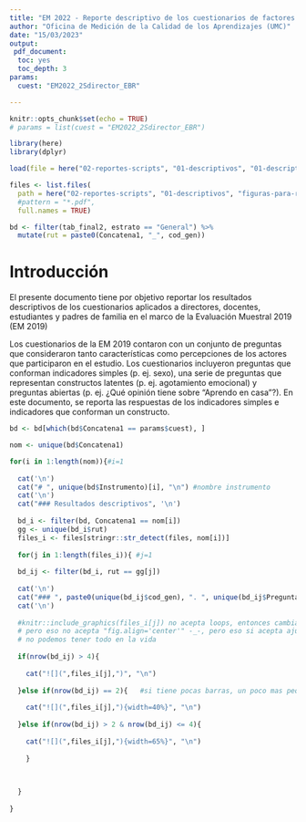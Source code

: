 ```yaml
---
title: "EM 2022 - Reporte descriptivo de los cuestionarios de factores asociados"
author: "Oficina de Medición de la Calidad de los Aprendizajes (UMC)"
date: "15/03/2023"
output:
 pdf_document:
  toc: yes
  toc_depth: 3
params:
  cuest: "EM2022_2Sdirector_EBR"

---
```


```r
knitr::opts_chunk$set(echo = TRUE)
# params = list(cuest = "EM2022_2Sdirector_EBR")

library(here)
library(dplyr)

load(file = here("02-reportes-scripts", "01-descriptivos", "01-descriptivos-ffaa.Rdata"))

files <- list.files(
  path = here("02-reportes-scripts", "01-descriptivos", "figuras-para-reportes", "00-nacional"),
  #pattern = "*.pdf",
  full.names = TRUE)

bd <- filter(tab_final2, estrato == "General") %>%
  mutate(rut = paste0(Concatena1, "_", cod_gen))


```

\pagebreak
  
# Introducción
El presente documento tiene por objetivo reportar los resultados descriptivos de los 
cuestionarios aplicados a directores, docentes, estudiantes y padres de familia en el marco de la Evaluación Muestral 2019 (EM 2019)

Los cuestionarios de la EM  2019 contaron con un conjunto de preguntas que consideraron tanto
características como percepciones de los actores que participaron en el estudio. Los cuestionarios incluyeron
preguntas que conforman indicadores simples (p. ej. sexo), una serie de preguntas que representan constructos
latentes (p. ej. agotamiento emocional) y preguntas abiertas (p. ej. ¿Qué opinión tiene sobre “Aprendo en
casa”?). En este documento, se reporta las respuestas de los indicadores simples e indicadores que conforman
un constructo.

\pagebreak

```r

bd <- bd[which(bd$Concatena1 == params$cuest), ]

nom <- unique(bd$Concatena1)

for(i in 1:length(nom)){#i=1
  
  cat('\n')
  cat("# ", unique(bd$Instrumento)[i], "\n") #nombre instrumento
  cat('\n')
  cat("### Resultados descriptivos", '\n')
  
  bd_i <- filter(bd, Concatena1 == nom[i])
  gg <- unique(bd_i$rut)
  files_i <- files[stringr::str_detect(files, nom[i])]
  
  for(j in 1:length(files_i)){ #j=1
    
  bd_ij <- filter(bd_i, rut == gg[j])
  
  cat('\n')
  cat("### ", paste0(unique(bd_ij$cod_gen), ". ", unique(bd_ij$Pregunta)))  
  cat('\n')
  
  #knitr::include_graphics(files_i[j]) no acepta loops, entonces cambiamos por ![]
  # pero eso no acepta "fig.align='center'" -_-, pero eso si acepta ajustes al size...
  # no podemos tener todo en la vida
  
  if(nrow(bd_ij) > 4){
    
    cat("![](",files_i[j],")", "\n")  
  
  }else if(nrow(bd_ij) == 2){   #si tiene pocas barras, un poco mas pequeño
    
    cat("![](",files_i[j],"){width=40%}", "\n") 
    
  }else if(nrow(bd_ij) > 2 & nrow(bd_ij) <= 4){
    
    cat("![](",files_i[j],"){width=65%}", "\n") 
  
    }
    

  
  }
  
}

```


